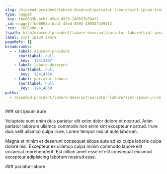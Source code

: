 ```yaml
---
slug: /eiusmod-proident/labore-deserunt/pariatur-labore/sint-ipsum-irure
type: nugget
_key: fbe0093b-bcb1-45ed-8593-180557b394f2
_id: nugget/fbe0093b-bcb1-45ed-8593-180557b394f2
_rev: _iKCEn0m--A
fspath: blah/eiusmod-proident/labore-deserunt/pariatur-labore/sint-ipsum-irure.md
label: sint ipsum irure
pageRefs: {}
breadcrumbs:
  - - label: eiusmod-proident
      shortlabel: null
      _key: '12413967'
    - label: labore-deserunt
      shortlabel: null
      _key: '12414766'
    - label: pariatur-labore
      shortlabel: null
      _key: '12414838'
paths:
  - /eiusmod-proident/labore-deserunt/pariatur-labore/sint-ipsum-irure
---
```


<NuggetArea>
<Nugget slug="/eiusmod-proident/labore-deserunt/pariatur-labore/sint-ipsum-irure" type="nugget" _key="fbe0093b-bcb1-45ed-8593-180557b394f2" _id="nugget/fbe0093b-bcb1-45ed-8593-180557b394f2" _rev="_iKCEn0m--A" fspath="blah/eiusmod-proident/labore-deserunt/pariatur-labore/sint-ipsum-irure.md" label="sint ipsum irure" paths="/eiusmod-proident/labore-deserunt/pariatur-labore/sint-ipsum-irure">
<NuggetBody>
### sint ipsum irure

Voluptate sunt enim duis pariatur elit enim dolor dolore et nostrud. Anim pariatur laborum ullamco commodo non enim sint excepteur nostrud. Irure duis velit ullamco culpa irure. Lorem tempor nisi ut aute laborum.

Magna et minim et deserunt consequat aliqua aute ad ex culpa laboris culpa dolore nisi. Excepteur ex ullamco culpa minim commodo labore elit occaecat reprehenderit. Est cillum amet esse et elit consequat eiusmod excepteur adipisicing laborum nostrud esse.

</NuggetBody>
<Breadcrumbs>
<Crumbs>
<Crumb _key="12413967" label="eiusmod-proident" /><Crumb _key="12414766" label="labore-deserunt" /><Crumb _key="12414838" label="pariatur-labore" />
</Crumbs>
</Breadcrumbs>
</Nugget>

<NuggetsInbound>
</NuggetsInbound>
<NuggetsOutbound>
</NuggetsOutbound>
</NuggetArea>
<PassagesInbound>
<Passage direction="inbound" type="passage" _key="12414838" _id="passage/12414838" _rev="_iKCEn0i--A" label="pariatur-labore" passage="pariatur-labore" fspath="blah/eiusmod-proident/labore-deserunt/pariatur-labore" paths="/eiusmod-proident/labore-deserunt/pariatur-labore" slug="/eiusmod-proident/labore-deserunt/pariatur-labore">
<NuggetBody>
### pariatur-labore

</NuggetBody>
<Breadcrumbs>
<Crumbs>
<Crumb _key="12413967" label="eiusmod-proident" /><Crumb _key="12414766" label="labore-deserunt" />
</Crumbs>
</Breadcrumbs>
</Passage>

</PassagesInbound>
<PassagesOutbound>
</PassagesOutbound>